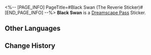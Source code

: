 <%-- [PAGE_INFO]
PageTitle=#Black Swan (The Reverie Sticker)#
[END_PAGE_INFO] --%>
{{Stub|Location information}}
{{Item Infobox
|title       = Black Swan
|id          = 223001
|image       = Dreamscape Pass Sticker Black Swan (The Reverie Sticker).png{{subst:void|<!--$UPLOAD:<<SpriteOutput/TravelBrochure/StickFigures/223001.png>-<Dreamscape Pass Sticker Black Swan (The Reverie Sticker).png>-<Item Icons>>-->}}
|type        = Dreamscape Pass Sticker
|type2       = The Reverie Stickers
|invCategory = 
|rarity      = 4
|effect      = 
|description = Digital stickers that can be used to decorate the pages of the Dreamtour Handbook. They come in many different styles.
|source1     = [[After everything has concluded, return to where you were saved by the Memokeeper]]
}}
{{Description|Dreams are memories that have yet to occur, and memories are dreams woven when awake.}}
'''Black Swan''' is a [[Dreamscape Pass]] Sticker.

==Other Languages==
{{Other Languages
|en   = Black Swan
|zhs  = 黑天鹅
|zht  = 黑天鵝
|ja   = ブラックスワン
|ko   = 블랙 스완
|es   = Cisne Negro
|fr   = Cygne noir
|ru   = Чёрный Лебедь
|th   = Black Swan
|vi   = Black Swan
|de   = Schwarzer Schwan
|id   = Black Swan
|pt   = Cisne Negro
}}

==Change History==
{{Change History|2.0}}